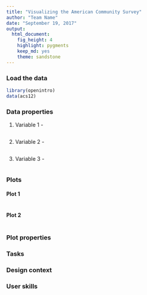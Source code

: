 ```yaml
---
title: "Visualizing the American Community Survey"
author: "Team Name"
date: "September 19, 2017"
output: 
  html_document: 
    fig_height: 4
    highlight: pygments
    keep_md: yes
    theme: sandstone
---
```


### Load the data

```r
library(openintro)
data(acs12)
```

### Data properties

<!-- As a team, browse the data and select three variables that you think are interesting and that you think may have an interesting relationship. 

For each of the variables you selected answer the following question: What are some of the properties of these variables that will be relevant (useful? problematic?) for data visualization? You are welcomed to add visualizations to your answer, but you don't have to. -->

1. Variable 1 - 

```r
```

2. Variable 2 - 

```r
```


3. Variable 3 - 

```r
```


### Plots

<!-- Select and design two different plots that visualize the relationship between these three variables. Each plot should have different "purpose" that guides your choices and justifies the differences between the plots. -->


#### Plot 1

```r
```

#### Plot 2

```r
```


### Plot properties

<!-- What two plot types have you selected? What are some of the properties of these plots, and how do those properties match with your variables of interest? -->


### Tasks

<!-- What task(s) should readers of each plot be able to undertake? Why are these tasks important for these variables? -->


### Design context

<!-- What design choices did you make to try to help users accomplish the intended tasks? -->

### User skills

<!-- What type of audience did you intend the plots for? What types of skills does this audience bring to the understanding of your plots? What elements of your plots might be difficult for the audience to understand, and how do you justify the choices you have made about those elements? -->
 
